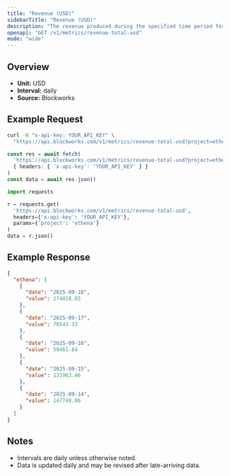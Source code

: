 ```yaml
---
title: "Revenue (USD)"
sidebarTitle: "Revenue (USD)"
description: "The revenue produced during the specified time period for given project."
openapi: "GET /v1/metrics/revenue-total-usd"
mode: "wide"
---
```


## Overview

- **Unit:** USD
- **Interval:** daily
- **Source:** Blockworks

## Example Request

<CodeGroup>

```bash cURL
curl -H "x-api-key: YOUR_API_KEY" \
  "https://api.blockworks.com/v1/metrics/revenue-total-usd?project=ethena"
```

```typescript TypeScript
const res = await fetch(
  'https://api.blockworks.com/v1/metrics/revenue-total-usd?project=ethena',
  { headers: { 'x-api-key': 'YOUR_API_KEY' } }
)
const data = await res.json()
```

```python Python
import requests

r = requests.get(
  'https://api.blockworks.com/v1/metrics/revenue-total-usd',
  headers={'x-api-key': 'YOUR_API_KEY'},
  params={'project': 'ethena'}
)
data = r.json()
```

</CodeGroup>

## Example Response

```json
{
  "ethena": [
    {
      "date": "2025-09-18",
      "value": 274818.85
    },
    {
      "date": "2025-09-17",
      "value": 70543.33
    },
    {
      "date": "2025-09-16",
      "value": 59461.84
    },
    {
      "date": "2025-09-15",
      "value": 131963.46
    },
    {
      "date": "2025-09-14",
      "value": 147748.06
    }
  ]
}
```

## Notes
- Intervals are daily unless otherwise noted.
- Data is updated daily and may be revised after late-arriving data.